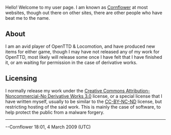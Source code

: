 {{en/Archive/Community/Users/Userbox pngcodec}}
Hello! Welcome to my user page. I am known as [http://www.tt-forums.net/memberlist.php?mode=viewprofile&u=24855 Cornflower] at most websites, though out there on other sites, there are other people who have beat me to the name.


== About ==

I am an avid player of OpenTTD & Locomotion, and have produced new items for either game, though I may have not released any of my work for OpenTTD, most likely will release some once I have felt that I have finished it, or am waiting for permission in the case of derivative works.

== Licensing ==

I normally release my work under the [http://creativecommons.org/licenses/by-nc-nd/3.0/ Creative Commons Attribution-Noncommercial-No Derivative Works 3.0] license, or a special license that I have written myself, usually to be similar to the [http://creativecommons.org/licenses/by-nc-nd/3.0/ CC-BY-NC-ND] license, but restricting hosting of the said work. This is mainly the case of software, to help protect the public from a malware forgery.



----
--Cornflower 18:01, 4 March 2009 (UTC)